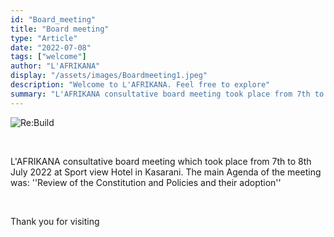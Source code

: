 ```yaml
---
id: "Board_meeting"
title: "Board meeting"
type: "Article"
date: "2022-07-08"
tags: ["welcome"]
author: "L'AFRIKANA"
display: "/assets/images/Boardmeeting1.jpeg"
description: "Welcome to L'AFRIKANA. Feel free to explore"
summary: "L'AFRIKANA consultative board meeting took place from 7th to 8th July 2022 at Sport view Hotel in Kasarani. The main Agenda of the meeting was: ''Review of the Constitution and Policies and their adoption'' "
---
```

![Re:Build](/assets/images/Boardmeeting1.jpeg)

<br/>

L'AFRIKANA consultative board meeting which took place from 7th to 8th July 2022 at Sport view Hotel in Kasarani. 
The main Agenda of the meeting was: ''Review of the Constitution and Policies and their adoption''

<br/>

Thank you for visiting
